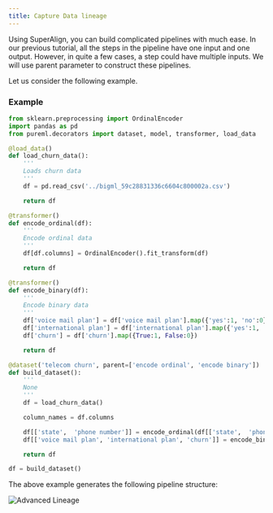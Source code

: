 ```yaml
---
title: Capture Data lineage
---
```


Using SuperAlign, you can build complicated pipelines with much ease. In our previous tutorial, all the steps in the pipeline have one input and one output. However, in quite a few cases, a step could have multiple inputs. We will use parent parameter to construct these pipelines.

Let us consider the following example.

### Example

```python
from sklearn.preprocessing import OrdinalEncoder
import pandas as pd
from pureml.decorators import dataset, model, transformer, load_data

@load_data()
def load_churn_data():
    '''
    Loads churn data
    '''
    df = pd.read_csv('../bigml_59c28831336c6604c800002a.csv')

    return df

@transformer()
def encode_ordinal(df):
    '''
    Encode ordinal data
    '''
    df[df.columns] = OrdinalEncoder().fit_transform(df)

    return df

@transformer()
def encode_binary(df):
    '''
    Encode binary data
    '''
    df['voice mail plan'] = df['voice mail plan'].map({'yes':1, 'no':0})
    df['international plan'] = df['international plan'].map({'yes':1, 'no':0})
    df['churn'] = df['churn'].map({True:1, False:0})

    return df

@dataset('telecom churn', parent=['encode ordinal', 'encode binary'])
def build_dataset():
    '''
    None
    '''
    df = load_churn_data()

    column_names = df.columns

    df[['state',  'phone number']] = encode_ordinal(df[['state',  'phone number']])
    df[['voice mail plan', 'international plan', 'churn']] = encode_binary(df[['voice mail plan', 'international plan', 'churn']])

    return df

df = build_dataset()
```

The above example generates the following pipeline structure:

<img src="/images/lineageAdvanced.png" alt="Advanced Lineage" />
